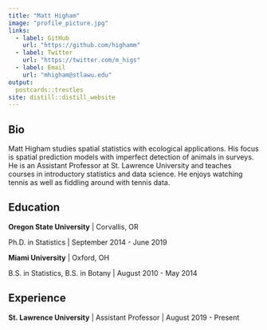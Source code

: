 ```yaml
---
title: "Matt Higham"
image: "profile_picture.jpg"
links:
  - label: GitHub
    url: "https://github.com/highamm"
  - label: Twitter
    url: "https://twitter.com/m_higs"
  - label: Email
    url: "mhigham@stlawu.edu"
output:
  postcards::trestles
site: distill::distill_website
---
```

 
## Bio

Matt Higham studies spatial statistics with ecological applications. His focus is spatial prediction models with imperfect detection of animals in surveys. He is an Assistant Professor at St. Lawrence University and teaches courses in introductory statistics and data science. He enjoys watching tennis as well as fiddling around with tennis data.

## Education

**Oregon State University** | Corvallis, OR

Ph.D. in Statistics | September 2014 - June 2019

**Miami University** | Oxford, OH

B.S. in Statistics, B.S. in Botany | August 2010 - May 2014

## Experience

**St. Lawrence University** | Assistant Professor | August 2019 - Present

